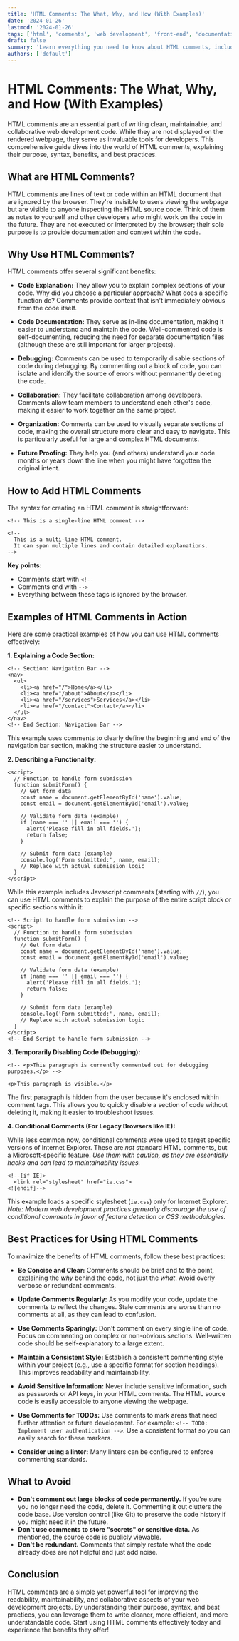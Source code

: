 ```yaml
---
title: 'HTML Comments: The What, Why, and How (With Examples)'
date: '2024-01-26'
lastmod: '2024-01-26'
tags: ['html', 'comments', 'web development', 'front-end', 'documentation', 'code readability']
draft: false
summary: 'Learn everything you need to know about HTML comments, including their purpose, how to add them to your code, and best practices for using them effectively to improve code readability and collaboration.'
authors: ['default']
---
```


# HTML Comments: The What, Why, and How (With Examples)

HTML comments are an essential part of writing clean, maintainable, and collaborative web development code. While they are not displayed on the rendered webpage, they serve as invaluable tools for developers. This comprehensive guide dives into the world of HTML comments, explaining their purpose, syntax, benefits, and best practices.

## What are HTML Comments?

HTML comments are lines of text or code within an HTML document that are ignored by the browser. They're invisible to users viewing the webpage but are visible to anyone inspecting the HTML source code. Think of them as notes to yourself and other developers who might work on the code in the future. They are not executed or interpreted by the browser; their sole purpose is to provide documentation and context within the code.

## Why Use HTML Comments?

HTML comments offer several significant benefits:

- **Code Explanation:** They allow you to explain complex sections of your code. Why did you choose a particular approach? What does a specific function do? Comments provide context that isn't immediately obvious from the code itself.

- **Code Documentation:** They serve as in-line documentation, making it easier to understand and maintain the code. Well-commented code is self-documenting, reducing the need for separate documentation files (although these are still important for larger projects).

- **Debugging:** Comments can be used to temporarily disable sections of code during debugging. By commenting out a block of code, you can isolate and identify the source of errors without permanently deleting the code.

- **Collaboration:** They facilitate collaboration among developers. Comments allow team members to understand each other's code, making it easier to work together on the same project.

- **Organization:** Comments can be used to visually separate sections of code, making the overall structure more clear and easy to navigate. This is particularly useful for large and complex HTML documents.

- **Future Proofing:** They help you (and others) understand your code months or years down the line when you might have forgotten the original intent.

## How to Add HTML Comments

The syntax for creating an HTML comment is straightforward:

```plaintext
<!-- This is a single-line HTML comment -->
```

```plaintext
<!--
  This is a multi-line HTML comment.
  It can span multiple lines and contain detailed explanations.
-->
```

**Key points:**

- Comments start with `<!--`
- Comments end with `-->`
- Everything between these tags is ignored by the browser.

## Examples of HTML Comments in Action

Here are some practical examples of how you can use HTML comments effectively:

**1. Explaining a Code Section:**

```plaintext
<!-- Section: Navigation Bar -->
<nav>
  <ul>
    <li><a href="/">Home</a></li>
    <li><a href="/about">About</a></li>
    <li><a href="/services">Services</a></li>
    <li><a href="/contact">Contact</a></li>
  </ul>
</nav>
<!-- End Section: Navigation Bar -->
```

This example uses comments to clearly define the beginning and end of the navigation bar section, making the structure easier to understand.

**2. Describing a Functionality:**

```plaintext
<script>
  // Function to handle form submission
  function submitForm() {
    // Get form data
    const name = document.getElementById('name').value;
    const email = document.getElementById('email').value;

    // Validate form data (example)
    if (name === '' || email === '') {
      alert('Please fill in all fields.');
      return false;
    }

    // Submit form data (example)
    console.log('Form submitted:', name, email);
    // Replace with actual submission logic
  }
</script>
```

While this example includes Javascript comments (starting with `//`), you can use HTML comments to explain the purpose of the entire script block or specific sections within it:

```plaintext
<!-- Script to handle form submission -->
<script>
  // Function to handle form submission
  function submitForm() {
    // Get form data
    const name = document.getElementById('name').value;
    const email = document.getElementById('email').value;

    // Validate form data (example)
    if (name === '' || email === '') {
      alert('Please fill in all fields.');
      return false;
    }

    // Submit form data (example)
    console.log('Form submitted:', name, email);
    // Replace with actual submission logic
  }
</script>
<!-- End Script to handle form submission -->
```

**3. Temporarily Disabling Code (Debugging):**

```plaintext
<!-- <p>This paragraph is currently commented out for debugging purposes.</p> -->

<p>This paragraph is visible.</p>
```

The first paragraph is hidden from the user because it's enclosed within comment tags. This allows you to quickly disable a section of code without deleting it, making it easier to troubleshoot issues.

**4. Conditional Comments (For Legacy Browsers like IE):**

While less common now, conditional comments were used to target specific versions of Internet Explorer. These are _not_ standard HTML comments, but a Microsoft-specific feature. _Use them with caution, as they are essentially hacks and can lead to maintainability issues._

```plaintext
<!--[if IE]>
  <link rel="stylesheet" href="ie.css">
<![endif]-->
```

This example loads a specific stylesheet (`ie.css`) only for Internet Explorer. _Note: Modern web development practices generally discourage the use of conditional comments in favor of feature detection or CSS methodologies._

## Best Practices for Using HTML Comments

To maximize the benefits of HTML comments, follow these best practices:

- **Be Concise and Clear:** Comments should be brief and to the point, explaining the _why_ behind the code, not just the _what_. Avoid overly verbose or redundant comments.

- **Update Comments Regularly:** As you modify your code, update the comments to reflect the changes. Stale comments are worse than no comments at all, as they can lead to confusion.

- **Use Comments Sparingly:** Don't comment on every single line of code. Focus on commenting on complex or non-obvious sections. Well-written code should be self-explanatory to a large extent.

- **Maintain a Consistent Style:** Establish a consistent commenting style within your project (e.g., use a specific format for section headings). This improves readability and maintainability.

- **Avoid Sensitive Information:** Never include sensitive information, such as passwords or API keys, in your HTML comments. The HTML source code is easily accessible to anyone viewing the webpage.

- **Use Comments for TODOs:** Use comments to mark areas that need further attention or future development. For example: `<!-- TODO: Implement user authentication -->`. Use a consistent format so you can easily search for these markers.

- **Consider using a linter:** Many linters can be configured to enforce commenting standards.

## What to Avoid

- **Don't comment out large blocks of code permanently.** If you're sure you no longer need the code, delete it. Commenting it out clutters the code base. Use version control (like Git) to preserve the code history if you might need it in the future.
- **Don't use comments to store "secrets" or sensitive data.** As mentioned, the source code is publicly viewable.
- **Don't be redundant.** Comments that simply restate what the code already does are not helpful and just add noise.

## Conclusion

HTML comments are a simple yet powerful tool for improving the readability, maintainability, and collaborative aspects of your web development projects. By understanding their purpose, syntax, and best practices, you can leverage them to write cleaner, more efficient, and more understandable code. Start using HTML comments effectively today and experience the benefits they offer!
